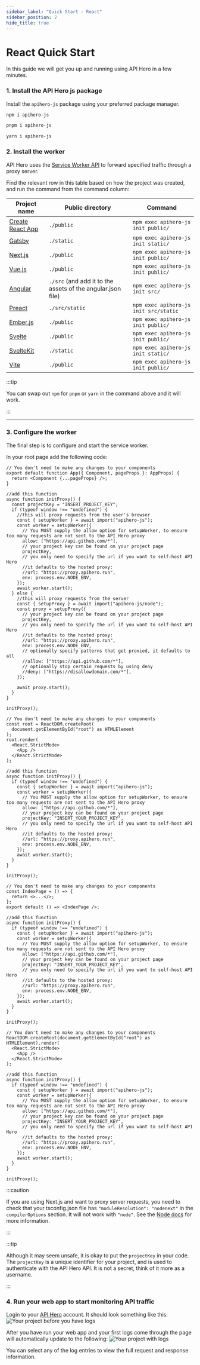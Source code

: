 ```yaml
---
sidebar_label: "Quick Start - React"
sidebar_position: 2
hide_title: true
---
```



# React Quick Start

In this guide we will get you up and running using API Hero in a few minutes.

### 1. Install the API Hero js package

Install the `apihero-js` package using your preferred package manager.

<Tabs groupId="install-package">
  
  <TabItem value="npm" label="npm">

```sh
npm i apihero-js
```

  </TabItem>

  <TabItem value="pnpm" label="pnpm">

```sh
pnpm i apihero-js
```

  </TabItem>

  <TabItem value="yarn" label="yarn">

```zsh
yarn i apihero-js
```

  </TabItem>

</Tabs>

### 2. Install the worker

API Hero uses the [Service Worker API](https://developer.mozilla.org/en-US/docs/Web/API/Service_Worker_API) to forward specified traffic through a proxy server.

Find the relevant row in this table based on how the project was created, and run the command from the command column:

| Project name                                      | Public directory                                            | Command                               |
| ------------------------------------------------- | ----------------------------------------------------------- | ------------------------------------- |
| [Create React App](https://create-react-app.dev/) | `./public`                                                  | `npm exec apihero-js init public/`    |
| [Gatsby](https://www.gatsbyjs.com/)               | `./static`                                                  | `npm exec apihero-js init static/`    |
| [Next.js](https://nextjs.org/)                    | `./public`                                                  | `npm exec apihero-js init public/`    |
| [Vue.js](https://vuejs.org/)                      | `./public`                                                  | `npm exec apihero-js init public/`    |
| [Angular](https://angular.io/)                    | `./src` (and add it to the assets of the angular.json file) | `npm exec apihero-js init src/`       |
| [Preact](https://preactjs.com/)                   | `./src/static`                                              | `npm exec apihero-js init src/static` |
| [Ember.js](https://emberjs.com/)                  | `./public`                                                  | `npm exec apihero-js init public/`    |
| [Svelte](https://svelte.dev/)                     | `./public`                                                  | `npm exec apihero-js init public/`    |
| [SvelteKit](https://kit.svelte.dev/)              | `./static`                                                  | `npm exec apihero-js init static/`    |
| [Vite](https://vitejs.dev/)                       | `./public`                                                  | `npm exec apihero-js init public/`    |

:::tip

You can swap out `npm` for `pnpm` or `yarn` in the command above and it will work.

:::

---

### 3. Configure the worker

The final step is to configure and start the service worker.

<Tabs groupId="react-platform">
<TabItem value="next" label="Next.js">

In your root page add the following code:

```tsx title="pages/_app.tsx"
// You don't need to make any changes to your components
export default function App({ Component, pageProps }: AppProps) {
  return <Component {...pageProps} />;
}

//add this function
async function initProxy() {
  const projectKey = "INSERT_PROJECT_KEY";
  if (typeof window !== "undefined") {
    //this will proxy requests from the user's browser
    const { setupWorker } = await import("apihero-js");
    const worker = setupWorker({
      // You MUST supply the allow option for setupWorker, to ensure too many requests are not sent to the API Hero proxy
      allow: ["https://api.github.com/*"],
      // your project key can be found on your project page
      projectKey,
      // you only need to specify the url if you want to self-host API Hero
      //it defaults to the hosted proxy:
      //url: "https://proxy.apihero.run",
      env: process.env.NODE_ENV,
    });
    await worker.start();
  } else {
    //this will proxy requests from the server
    const { setupProxy } = await import("apihero-js/node");
    const proxy = setupProxy({
      // your project key can be found on your project page
      projectKey,
      // you only need to specify the url if you want to self-host API Hero
      //it defaults to the hosted proxy:
      //url: "https://proxy.apihero.run",
      env: process.env.NODE_ENV,
      // optionally specify patterns that get proxied, it defaults to all
      //allow: ["https://api.github.com/*"],
      // optionally stop certain requests by using deny
      //deny: ["https://disallowdomain.com/*"],
    });

    await proxy.start();
  }
}

initProxy();
```

</TabItem>

<TabItem value="cra" label="Create React App">

```tsx title="src/App.tsx"
// You don't need to make any changes to your components
const root = ReactDOM.createRoot(
  document.getElementById("root") as HTMLElement
);
root.render(
  <React.StrictMode>
    <App />
  </React.StrictMode>
);

//add this function
async function initProxy() {
  if (typeof window !== "undefined") {
    const { setupWorker } = await import("apihero-js");
    const worker = setupWorker({
      // You MUST supply the allow option for setupWorker, to ensure too many requests are not sent to the API Hero proxy
      allow: ["https://api.github.com/*"],
      // your project key can be found on your project page
      projectKey: "INSERT_YOUR_PROJECT_KEY",
      // you only need to specify the url if you want to self-host API Hero
      //it defaults to the hosted proxy:
      //url: "https://proxy.apihero.run",
      env: process.env.NODE_ENV,
    });
    await worker.start();
  }
}

initProxy();
```

</TabItem>

<TabItem value="gatsby" label="Gatsby">

```tsx title="src/pages/index.tsx"
// You don't need to make any changes to your components
const IndexPage = () => {
  return <>...</>;
};
export default () => <IndexPage />;

//add this function
async function initProxy() {
  if (typeof window !== "undefined") {
    const { setupWorker } = await import("apihero-js");
    const worker = setupWorker({
      // You MUST supply the allow option for setupWorker, to ensure too many requests are not sent to the API Hero proxy
      allow: ["https://api.github.com/*"],
      // your project key can be found on your project page
      projectKey: "INSERT_YOUR_PROJECT_KEY",
      // you only need to specify the url if you want to self-host API Hero
      //it defaults to the hosted proxy:
      //url: "https://proxy.apihero.run",
      env: process.env.NODE_ENV,
    });
    await worker.start();
  }
}

initProxy();
```

</TabItem>

<TabItem value="vite" label="Vite">

```tsx title="src/main.tsx"
// You don't need to make any changes to your components
ReactDOM.createRoot(document.getElementById("root") as HTMLElement).render(
  <React.StrictMode>
    <App />
  </React.StrictMode>
);

//add this function
async function initProxy() {
  if (typeof window !== "undefined") {
    const { setupWorker } = await import("apihero-js");
    const worker = setupWorker({
      // You MUST supply the allow option for setupWorker, to ensure too many requests are not sent to the API Hero proxy
      allow: ["https://api.github.com/*"],
      // your project key can be found on your project page
      projectKey: "INSERT_YOUR_PROJECT_KEY",
      // you only need to specify the url if you want to self-host API Hero
      //it defaults to the hosted proxy:
      //url: "https://proxy.apihero.run",
      env: process.env.NODE_ENV,
    });
    await worker.start();
  }
}

initProxy();
```

</TabItem>
</Tabs>

:::caution

If you are using Next.js and want to proxy server requests, you need to check that your tsconfig.json file has `"moduleResolution": "nodenext"` in the `compilerOptions` section. It will not work with `"node"`. See the [Node docs](/node-quick-start#2-check-your-tsconfigjson-configuration-if-youre-using-typescript) for more information.

:::

:::tip

Although it may seem unsafe, it is okay to put the `projectKey` in your code. The `projectKey` is a unique identifier for your project, and is used to authenticate with the API Hero API. It is not a secret, think of it more as a username.

:::

### 4. Run your web app to start monitoring API traffic

Login to your [API Hero](https://app.apihero.run) account. It should look something like this:
![Your project before you have logs](/img/onboarding-no-logs.png)

After you have run your web app and your first logs come through the page will automatically update to the following:
![Your project with logs](/img/onboarding-has-logs.png)

You can select any of the log entries to view the full request and response information.
